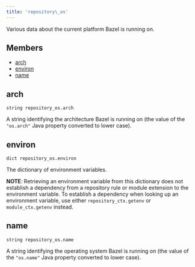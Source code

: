 ```yaml
---
title: 'repository\_os'
---
```




Various data about the current platform Bazel is running on.

## Members

- [arch](#arch)
- [environ](#environ)
- [name](#name)

## arch

```
string repository_os.arch
```

 A string identifying the architecture Bazel is running on (the value of the `"os.arch"` Java property converted to lower case).



## environ

```
dict repository_os.environ
```

 The dictionary of environment variables.

**NOTE**: Retrieving an environment variable from this dictionary does not establish a dependency from a repository rule or module extension to the environment variable. To establish a dependency when looking up an environment variable, use either `repository_ctx.getenv` or `module_ctx.getenv` instead.



## name

```
string repository_os.name
```

 A string identifying the operating system Bazel is running on (the value of the `"os.name"` Java property converted to lower case).
